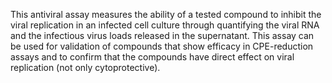 This antiviral assay measures the ability of a tested compound to inhibit the viral replication in an infected cell culture through quantifying the viral RNA and the infectious virus loads released in the supernatant. This assay can be used for validation of compounds that show efficacy in CPE-reduction assays and to confirm that the compounds have direct effect on viral replication (not only cytoprotective).

